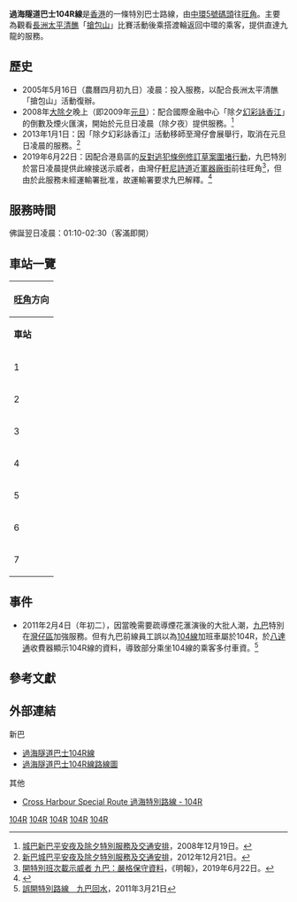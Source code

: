 {{公共汽車路線資訊
|路線名稱= 過海隧道巴士104R線
|外文名稱= Cross Harbor Tunnel Route 104R
|代表圖像=NWFB Route 104R.JPG
|代表圖像二=
|經營者= 九巴
|經營者二= 新巴
|所屬車廠=九巴：荔枝角車廠（L）
|路線用車=不固定派車
|路綫資訊=
|起點站= [[中環碼頭|中環碼頭]]
|途經地點= [[紅磡海底隧道|紅磡海底隧道]]
|終點站= [[旺角|旺角]]
|路線性質= 特別過海路線
|全程行駛里程=
|全程行車時間=21分鐘
|服務時間= 佛誕翌日凌晨：01:10-02:30
|起點站服務時間=
|終點站服務時間=
|班次頻率= 客滿即開
|全程收費= $14.8
|分段收費站點= 無
|去程分段收費站點=
|回程分段收費站點=
|服務時間以外替代路線=
|主要競爭交通=
|備註=
}}

'''過海隧道巴士104R線'''是[[香港|香港]]的一條特別巴士路線，由[[中環碼頭巴士總站|中環5號碼頭]]往[[旺角|旺角]]。主要為觀看[[長洲太平清醮|長洲太平清醮]]「[[長洲搶包山|搶包山]]」比賽活動後乘搭渡輪返回中環的乘客，提供直達九龍的服務。

==歷史==
*2005年5月16日（農曆四月初九日）凌晨：投入服務，以配合長洲太平清醮「搶包山」活動復辦。
*2008年[[大除夕|大除夕]]晚上（即2009年[[元旦|元旦]]）：配合國際金融中心「除夕[[幻彩詠香江|幻彩詠香江]]」的倒數及煙火匯演，開始於元旦日凌晨（除夕夜）提供服務。<ref>[http://www.nwstbus.com.hk/tc/uploadedPressRelease/2791_19122008_1-chi.pdf 城巴新巴平安夜及除夕特別服務及交通安排]，2008年12月19日。</ref>
*2013年1月1日：因「除夕幻彩詠香江」活動移師至灣仔會展舉行，取消在元旦日凌晨的服務。<ref>[http://www.nwstbus.com.hk/tc/uploadedPressRelease/5681_21122012_chi.pdf 新巴城巴平安夜及除夕特別服務及交通安排]，2012年12月21日。</ref>
*2019年6月22日：因配合港島區的[[香港學界反對逃犯條例修訂草案圍堵行動|反對逃犯條例修訂草案圍堵行動]]，九巴特別於當日凌晨提供此線接送示威者，由灣仔[[軒尼詩道|軒尼詩道]]近[[軍器廠街|軍器廠街]]前往旺角<ref>[https://news.mingpao.com/pns/%E8%A6%81%E8%81%9E/article/20190623/s00001/1561227106751/%E9%96%8B%E7%89%B9%E5%88%A5%E7%8F%AD%E6%AC%A1%E8%BC%89%E7%A4%BA%E5%A8%81%E8%80%85-%E4%B9%9D%E5%B7%B4-%E5%9A%B4%E6%A0%BC%E4%BF%9D%E5%AE%88%E8%B3%87%E6%96%99 開特別班次載示威者 九巴：嚴格保守資料]，《明報》，2019年6月22日。</ref>，但由於此服務未經運輸署批准，故運輸署要求九巴解釋。<ref>{{cite web|url=https://www.hk01.com/社會新聞/348242/逃犯條例-九巴6-22派特別車載警總示威者離開-運輸署下令解釋|title=【逃犯條例】九巴6.22派特別車載警總示威者離開 運輸署下令解釋|first=|last=黃偉倫|date=2019-07-04|website=香港01}}</ref>

==服務時間==
佛誕翌日凌晨：01:10-02:30（客滿即開）

==車站一覽==
{| class="wikitable" style="text-align: center"
! colspan="3" | [[旺角|旺角]]方向
|-
! '''車站'''||'''車站名稱'''||'''位置'''
|-
| 1||[[中環5號碼頭|中環5號碼頭]]||[[民光街|民光街]]
{{Routemapbreak|colspan=6|[[干諾道中|干諾道中]]至[[告士打道|告士打道]]；{{SR|1}} [[海底隧道_(香港)|海底隧道]]}}
|-
| 2||[[海底隧道_(香港)|海底隧道]]收費廣場||[[康莊道|康莊道]]
|-
| 3||[[拔萃女書院|拔萃女書院]]||[[加士居道|加士居道]]
|-
| 4||[[眾坊街|眾坊街]]||rowspan=4|[[彌敦道|彌敦道]]
|-
| 5||[[登打士街|登打士街]]
|-
| 6||[[山東街|山東街]]
|-
| 7||[[弼街|弼街]]
|}

==事件==
*2011年2月4日（年初二），因當晚需要疏導煙花滙演後的大批人潮，[[九巴|九巴]]特別在[[灣仔區|灣仔區]]加強服務。但有九巴前線員工誤以為[[過海隧道巴士104線|104線]]加班車屬於104R，於[[八達通|八達通]]收費器顯示104R線的資料，導致部分乘坐104線的乘客多付車資。<ref>[http://hk.apple.nextmedia.com/template/apple/art_main.php?iss_id=20110321&sec_id=4104&subsec=2753&art_id=15092923 誤開特別路線　九巴回水]，2011年3月21日</ref>

==參考文獻==
{{Reflist}}

==外部連結==
;新巴
*[http://www.nwstbus.com.hk/routes/routeinfo.aspx?intLangID=2&searchtype=1&routenumber=104R&route=104R&routetype=H&company=7&exactMatch=yes 過海隧道巴士104R線]
*[http://www.nwstbus.com.hk/en/uploadedFiles/cust_notice/RI-NWFB-104R-104R-H.pdf 過海隧道巴士104R線路線圖]
;其他
*[http://www.681busterminal.com/104r.html Cross Harbour Special Route 過海特別路線 - 104R]

{{大型活動特別巴士路線列表}}{{油尖旺區巴士路線列表}}{{香港中西區巴士路線列表}}{{香港海底隧道巴士路線|104R}}

[[Category:過海隧道特別巴士路線|104R]]
[[Category:九龍巴士特別巴士路線|104R]]
[[Category:城巴及新世界第一巴士特別巴士路線|104R]]
[[Category:油尖旺區巴士路線|104R]]
[[Category:中西區巴士路線_(香港)|104R]]